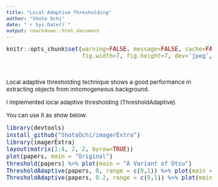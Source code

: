 ```yaml
---
title: "Local Adaptive Thresholding"
author: "Shota Ochi"
date: "`r Sys.Date()`"
output: rmarkdown::html_document
---
```


<style type="text/css">

body, td {
   font-size: 15px;
}
code.r{
  font-size: 15px;
}
pre {
  font-size: 15px
}
</style>

```r
knitr::opts_chunk$set(warning=FALSE, message=FALSE, cache=FALSE, comment=NA, verbose=TRUE, 
                      fig.width=7, fig.height=7, dev='jpeg',dev.args=list(quality=50)) 
```

<br />

Local adaptive thresholding technique shows a good performance in extracting objects from inhomogeneous background.

I implemented local adaptive thresholding (ThresholdAdaptive).

You can use it as show below.

```r
library(devtools)
install_github("ShotaOchi/imagerExtra")
library(imagerExtra)
layout(matrix(1:4, 2, 2, byrow=TRUE))
plot(papers, main = "Original")
threshold(papers) %>% plot(main = "A Variant of Otsu")
ThresholdAdaptive(papers, 0, range = c(0,1)) %>% plot(main = "Local Adaptive (k=0)")
ThresholdAdaptive(papers, 0.2, range = c(0,1)) %>% plot(main = "Local Adaptive (k=0.2)")
```